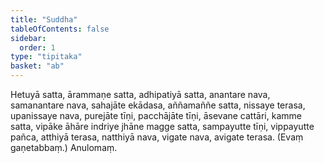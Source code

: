 ```yaml
---
title: "Suddha"
tableOfContents: false
sidebar:
  order: 1
type: "tipitaka"
basket: "ab"
---
```



<DynamicBreadcrumb />

<Division number="87">

<Paragraph number="2133">
Hetuyā satta, ārammaṇe satta, adhipatiyā satta, anantare nava, samanantare nava, sahajāte ekādasa, aññamaññe satta, nissaye terasa, upanissaye nava, purejāte tīṇi, pacchājāte tīṇi, āsevane cattāri, kamme satta, vipāke āhāre indriye jhāne magge satta, sampayutte tīṇi, vippayutte pañca, atthiyā terasa, natthiyā nava, vigate nava, avigate terasa. (Evaṃ gaṇetabbaṃ.)

</Paragraph>
</Division>

<Paragraph number="2134" type="center">
Anulomaṃ.
</Paragraph>